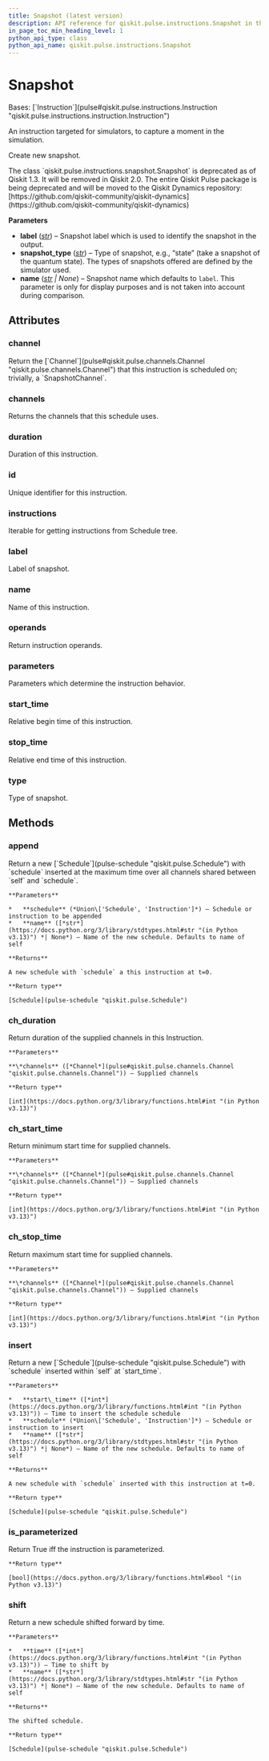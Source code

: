 ```yaml
---
title: Snapshot (latest version)
description: API reference for qiskit.pulse.instructions.Snapshot in the latest version of qiskit
in_page_toc_min_heading_level: 1
python_api_type: class
python_api_name: qiskit.pulse.instructions.Snapshot
---
```


# Snapshot

<Class id="qiskit.pulse.instructions.Snapshot" isDedicatedPage={true} github="https://github.com/Qiskit/qiskit/tree/stable/1.3/qiskit/pulse/instructions/snapshot.py#L24-L82" signature="qiskit.pulse.instructions.Snapshot(label, snapshot_type='statevector', name=None)" modifiers="class">
  Bases: [`Instruction`](pulse#qiskit.pulse.instructions.Instruction "qiskit.pulse.instructions.instruction.Instruction")

  An instruction targeted for simulators, to capture a moment in the simulation.

  Create new snapshot.

  <Admonition title="Deprecated since version 1.3" type="danger">
    The class `qiskit.pulse.instructions.snapshot.Snapshot` is deprecated as of Qiskit 1.3. It will be removed in Qiskit 2.0. The entire Qiskit Pulse package is being deprecated and will be moved to the Qiskit Dynamics repository: [https://github.com/qiskit-community/qiskit-dynamics](https://github.com/qiskit-community/qiskit-dynamics)
  </Admonition>

  **Parameters**

  *   **label** ([*str*](https://docs.python.org/3/library/stdtypes.html#str "(in Python v3.13)")) – Snapshot label which is used to identify the snapshot in the output.
  *   **snapshot\_type** ([*str*](https://docs.python.org/3/library/stdtypes.html#str "(in Python v3.13)")) – Type of snapshot, e.g., “state” (take a snapshot of the quantum state). The types of snapshots offered are defined by the simulator used.
  *   **name** ([*str*](https://docs.python.org/3/library/stdtypes.html#str "(in Python v3.13)") *| None*) – Snapshot name which defaults to `label`. This parameter is only for display purposes and is not taken into account during comparison.

  ## Attributes

  ### channel

  <Attribute id="qiskit.pulse.instructions.Snapshot.channel">
    Return the [`Channel`](pulse#qiskit.pulse.channels.Channel "qiskit.pulse.channels.Channel") that this instruction is scheduled on; trivially, a `SnapshotChannel`.
  </Attribute>

  ### channels

  <Attribute id="qiskit.pulse.instructions.Snapshot.channels">
    Returns the channels that this schedule uses.
  </Attribute>

  ### duration

  <Attribute id="qiskit.pulse.instructions.Snapshot.duration">
    Duration of this instruction.
  </Attribute>

  ### id

  <Attribute id="qiskit.pulse.instructions.Snapshot.id">
    Unique identifier for this instruction.
  </Attribute>

  ### instructions

  <Attribute id="qiskit.pulse.instructions.Snapshot.instructions">
    Iterable for getting instructions from Schedule tree.
  </Attribute>

  ### label

  <Attribute id="qiskit.pulse.instructions.Snapshot.label">
    Label of snapshot.
  </Attribute>

  ### name

  <Attribute id="qiskit.pulse.instructions.Snapshot.name">
    Name of this instruction.
  </Attribute>

  ### operands

  <Attribute id="qiskit.pulse.instructions.Snapshot.operands">
    Return instruction operands.
  </Attribute>

  ### parameters

  <Attribute id="qiskit.pulse.instructions.Snapshot.parameters">
    Parameters which determine the instruction behavior.
  </Attribute>

  ### start\_time

  <Attribute id="qiskit.pulse.instructions.Snapshot.start_time">
    Relative begin time of this instruction.
  </Attribute>

  ### stop\_time

  <Attribute id="qiskit.pulse.instructions.Snapshot.stop_time">
    Relative end time of this instruction.
  </Attribute>

  ### type

  <Attribute id="qiskit.pulse.instructions.Snapshot.type">
    Type of snapshot.
  </Attribute>

  ## Methods

  ### append

  <Function id="qiskit.pulse.instructions.Snapshot.append" github="https://github.com/Qiskit/qiskit/tree/stable/1.3/qiskit/pulse/instructions/instruction.py#L187-L200" signature="append(schedule, name=None)">
    Return a new [`Schedule`](pulse-schedule "qiskit.pulse.Schedule") with `schedule` inserted at the maximum time over all channels shared between `self` and `schedule`.

    **Parameters**

    *   **schedule** (*Union\['Schedule', 'Instruction']*) – Schedule or instruction to be appended
    *   **name** ([*str*](https://docs.python.org/3/library/stdtypes.html#str "(in Python v3.13)") *| None*) – Name of the new schedule. Defaults to name of self

    **Returns**

    A new schedule with `schedule` a this instruction at t=0.

    **Return type**

    [Schedule](pulse-schedule "qiskit.pulse.Schedule")
  </Function>

  ### ch\_duration

  <Function id="qiskit.pulse.instructions.Snapshot.ch_duration" github="https://github.com/Qiskit/qiskit/tree/stable/1.3/qiskit/pulse/instructions/instruction.py#L114-L120" signature="ch_duration(*channels)">
    Return duration of the supplied channels in this Instruction.

    **Parameters**

    **\*channels** ([*Channel*](pulse#qiskit.pulse.channels.Channel "qiskit.pulse.channels.Channel")) – Supplied channels

    **Return type**

    [int](https://docs.python.org/3/library/functions.html#int "(in Python v3.13)")
  </Function>

  ### ch\_start\_time

  <Function id="qiskit.pulse.instructions.Snapshot.ch_start_time" github="https://github.com/Qiskit/qiskit/tree/stable/1.3/qiskit/pulse/instructions/instruction.py#L122-L129" signature="ch_start_time(*channels)">
    Return minimum start time for supplied channels.

    **Parameters**

    **\*channels** ([*Channel*](pulse#qiskit.pulse.channels.Channel "qiskit.pulse.channels.Channel")) – Supplied channels

    **Return type**

    [int](https://docs.python.org/3/library/functions.html#int "(in Python v3.13)")
  </Function>

  ### ch\_stop\_time

  <Function id="qiskit.pulse.instructions.Snapshot.ch_stop_time" github="https://github.com/Qiskit/qiskit/tree/stable/1.3/qiskit/pulse/instructions/instruction.py#L131-L139" signature="ch_stop_time(*channels)">
    Return maximum start time for supplied channels.

    **Parameters**

    **\*channels** ([*Channel*](pulse#qiskit.pulse.channels.Channel "qiskit.pulse.channels.Channel")) – Supplied channels

    **Return type**

    [int](https://docs.python.org/3/library/functions.html#int "(in Python v3.13)")
  </Function>

  ### insert

  <Function id="qiskit.pulse.instructions.Snapshot.insert" github="https://github.com/Qiskit/qiskit/tree/stable/1.3/qiskit/pulse/instructions/instruction.py#L169-L185" signature="insert(start_time, schedule, name=None)">
    Return a new [`Schedule`](pulse-schedule "qiskit.pulse.Schedule") with `schedule` inserted within `self` at `start_time`.

    **Parameters**

    *   **start\_time** ([*int*](https://docs.python.org/3/library/functions.html#int "(in Python v3.13)")) – Time to insert the schedule schedule
    *   **schedule** (*Union\['Schedule', 'Instruction']*) – Schedule or instruction to insert
    *   **name** ([*str*](https://docs.python.org/3/library/stdtypes.html#str "(in Python v3.13)") *| None*) – Name of the new schedule. Defaults to name of self

    **Returns**

    A new schedule with `schedule` inserted with this instruction at t=0.

    **Return type**

    [Schedule](pulse-schedule "qiskit.pulse.Schedule")
  </Function>

  ### is\_parameterized

  <Function id="qiskit.pulse.instructions.Snapshot.is_parameterized" github="https://github.com/Qiskit/qiskit/tree/stable/1.3/qiskit/pulse/instructions/snapshot.py#L80-L82" signature="is_parameterized()">
    Return True iff the instruction is parameterized.

    **Return type**

    [bool](https://docs.python.org/3/library/functions.html#bool "(in Python v3.13)")
  </Function>

  ### shift

  <Function id="qiskit.pulse.instructions.Snapshot.shift" github="https://github.com/Qiskit/qiskit/tree/stable/1.3/qiskit/pulse/instructions/instruction.py#L153-L167" signature="shift(time, name=None)">
    Return a new schedule shifted forward by time.

    **Parameters**

    *   **time** ([*int*](https://docs.python.org/3/library/functions.html#int "(in Python v3.13)")) – Time to shift by
    *   **name** ([*str*](https://docs.python.org/3/library/stdtypes.html#str "(in Python v3.13)") *| None*) – Name of the new schedule. Defaults to name of self

    **Returns**

    The shifted schedule.

    **Return type**

    [Schedule](pulse-schedule "qiskit.pulse.Schedule")
  </Function>
</Class>

